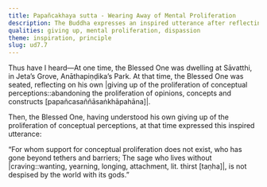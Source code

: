 ```yaml
---
title: Papañcakhaya sutta - Wearing Away of Mental Proliferation
description: The Buddha expresses an inspired utterance after reflecting on his own giving up of the proliferation of conceptual perceptions.
qualities: giving up, mental proliferation, dispassion
theme: inspiration, principle
slug: ud7.7
---
```


Thus have I heard—At one time, the Blessed One was dwelling at Sāvatthi, in Jeta’s Grove, Anāthapiṇḍika’s Park. At that time, the Blessed One was seated, reflecting on his own |giving up of the proliferation of conceptual perceptions::abandoning the proliferation of opinions, concepts and constructs [papañcasaññāsaṅkhāpahāna]|.

Then, the Blessed One, having understood his own giving up of the proliferation of conceptual perceptions, at that time expressed this inspired utterance:

“For whom support for conceptual proliferation does not exist,
who has gone beyond tethers and barriers;
The sage who lives without |craving::wanting, yearning, longing, attachment, lit. thirst [taṇha]|,
is not despised by the world with its gods.”
